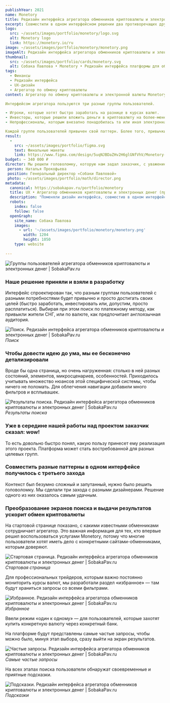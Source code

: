 ```yaml
---
publishYear: 2021
name: Monetory
title: Редизайн интерфейса агрегатора обменников криптовалюты и электронных денег
excerpt: Совместили в одном интерфейсном решении два противоречащих друг другу паттерна.
logo:
  src: ~/assets/images/portfolio/monetory/logo.svg
  alt: Monetory logo
  link: https://monetory.io/ru
image: ~/assets/images/portfolio/monetory/monetory.png
imageAlt: Редизайн интерфейса агрегатора обменников криптовалюты и электронных денег
thumbnail:
  src: ~/assets/images/portfolio/cards/monetory.svg
  alt: Собака Павлова • Monetory • Редизайн интерфейса платформы для обмена электронной валюты
tags:
  - Финансы
  - Редизайн интерфейса
  - UX-дизайн
  - Агрегатор по обмену криптовалюты
context: Агрегатор по обмену криптовалюты и электронной валюты Monetory хотел сделать один интерфейс для разных целевых аудиторий с разными потребностями.

Интерфейсом агрегатора пользуются три разные группы пользователей.

- Игроки, которые хотят быстро заработать на разнице в курсах валют.
- Инвесторы, которые решили вложить деньги в криптовалюту на более-менее длительный срок.
- Непрофессионалы, которым внезапно понадобилась та или иная электронная валюта.

Каждой группе пользователей привычен свой паттерн. Более того, привычки русскоязычной и англоязычной аудитории тоже отличаются. Совместить все эти паттерны в одном интерфейсе, безусловно, сложно. Собственные попытки не удовлетворили клиента, и он пришел к нам.
result:
  -
    src: ~/assets/images/portfolio/figma.svg
    text: Финальные макеты
    link: https://www.figma.com/design/5uqNJBDaZHv2H6glGNfVhV/Monetory-(%D0%BA%D0%BB%D0%B8%D0%B5%D0%BD%D1%82%D1%81%D0%BA%D0%B8%D0%B9)?node-id=255%3A372
budget: ~ 340 000 ₽
director: Мы решили головоломку, которую нам задал заказчик, с уважением к уже существующему решению.
 person: Наталья Прокофьева
 position: Генеральный директор «Собаки Павловой»
 photo: ~/assets/images/portfolio/math/director.png
metadata:
  canonical: https://sobakapav.ru/portfolio/monetory
  title: UX • Агрегатор обменников криптовалюты и электронных денег (практический кейс)
  description: "Поменяли дизайн интерфейса, совместив в одном интерфейсном решении два несовместимых, казалось бы, паттерна"
  robots:
    index: false
    follow: false
  openGraph:
    site_name: Собака Павлова
    images:
      - url: '~/assets/images/portfolio/monetory/monetory.png'
        width: 1204
        height: 1050
    type: website
  
---
```


![Группы пользователей агрегатора обменников криптовалюты и электронных денег | SobakaPav.ru](~/assets/images/portfolio/monetory/1.png)

### Наше решение приняли и взяли в разработку

Интерфейс спроектирован так, что разным группам пользователей с разными потребностями будет привычно и просто достигать своих целей (быстро заработать, инвестировать или, допустим, просто расплатиться). Выбирая при этом поиск по платежному методу, как привыкли жители СНГ, или по валюте, как предпочитает англоязычная аудитория.

![Поиск. Редизайн интерфейса агрегатора обменников криптовалюты и электронных денег | SobakaPav.ru](~/assets/images/portfolio/monetory/2.png)
_Поиск_

### Чтобы довести идею до ума, мы ее бесконечно детализировали

Вроде бы одна страница, но очень нагруженная: столько в ней разных состояний, элементов, микросценариев, особенностей. Приходилось учитывать множество нюансов этой специфической системы, чтобы ничего не поломать. Для облегчения навигации добавили много фильтров и всплывашек.

![Результаты поиска. Редизайн интерфейса агрегатора обменников криптовалюты и электронных денег | SobakaPav.ru](~/assets/images/portfolio/monetory/3.png)
_Результаты поиска_

### Уже в середине нашей работы над проектом заказчик сказал: wow!

То есть довольно быстро понял, какую пользу принесет ему реализация этого проекта. Платформа может стать востребованной для разных целевых групп.

### Совместить разные паттерны в одном интерфейсе получилось с третьего захода

Контекст был безумно сложный и запутанный, нужно было решить головоломку. Мы сделали три захода с разными дизайнерами. Решение одного из них оказалось самым удачным.

### Преобразование экранов поиска и выдачи результатов ускорит обмен криптовалюты

На стартовой странице показано, с какими известными обменниками сотрудничает агрегатор. Это важная информация для тех, кто впервые решил воспользоваться услугами Monetory, потому что многие пользователи хотят иметь дело с конкретными сайтами-обменниками, которым доверяют.

![Стартовая страница. Редизайн интерфейса агрегатора обменников криптовалюты и электронных денег | SobakaPav.ru](~/assets/images/portfolio/monetory/4.png)
_Стартовая страница_

Для профессиональных трейдеров, которым важно постоянно мониторить курсы валют, мы разработали раздел «избранное» — там будут храниться запросы со всеми фильтрами.

![Избранное. Редизайн интерфейса агрегатора обменников криптовалюты и электронных денег | SobakaPav.ru](~/assets/images/portfolio/monetory/5.png)
_Избранное_

Ввели режим «один к одному» — для пользователей, которые захотят купить конкретную валюту через конкретный банк.

На платформе будут представлены самые частые запросы, чтобы можно было, минуя этап выбора, сразу выйти на экран результатов.

![Частые запросы. Редизайн интерфейса агрегатора обменников криптовалюты и электронных денег | SobakaPav.ru](~/assets/images/portfolio/monetory/6.png)
_Самые частые запросы_

На всех этапах поиска пользователи обнаружат своевременные и приятные подсказки.

![Подсказки. Редизайн интерфейса агрегатора обменников криптовалюты и электронных денег | SobakaPav.ru](~/assets/images/portfolio/monetory/7.png)
_Подсказки_
